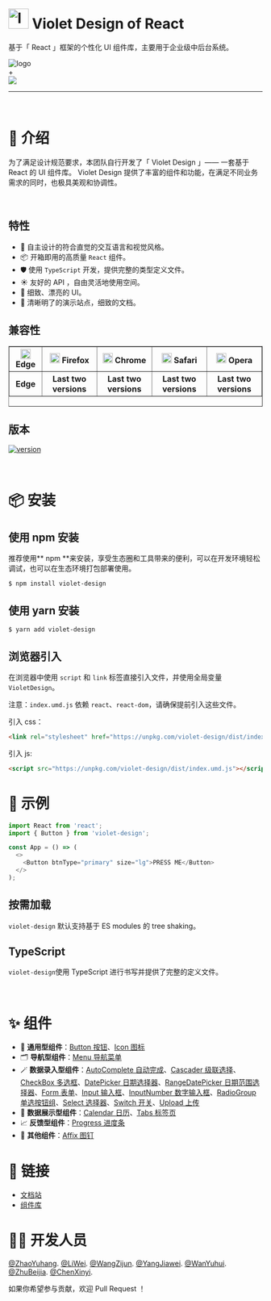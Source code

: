 
<Meta title="Violet Design/介绍" />

<style>
  {`
    .logo {
      height: 180px;
      display: flex;
    }
    .logo__and {
      line-height: 180px;
      display: inline-block;
      margin: 0 20px;
      color: #aaa;
      font-size: 30px;
    }
    .logo img {
      width: 180px;
    }

  `}
</style>

# <img src={Logo} alt="logo" width='40px'/> Violet Design of React

基于「 React 」框架的个性化 UI 组件库，主要用于企业级中后台系统。

<div className="logo" >
  <img src={Logo} alt="logo" />
  <div className="logo__and">+</div>
  <img src='https://gw.alipayobjects.com/zos/antfincdn/aPkFc8Sj7n/method-draw-image.svg' />
</div>

<hr/>
<br/>

# 💌 介绍

为了满足设计规范要求，本团队自行开发了「 Violet Design 」—— 一套基于 React 的 UI 组件库。 Violet Design 提供了丰富的组件和功能，在满足不同业务需求的同时，也极具美观和协调性。

<br/>

## 特性

- 🌈 自主设计的符合直觉的交互语言和视觉风格。
- 📦 开箱即用的高质量 `React` 组件。
- 🛡️ 使用 `TypeScript` 开发，提供完整的类型定义文件。
- ☀️ 友好的 API ，自由灵活地使用空间。
- 🎨 细致、漂亮的 UI。
- 📁 清晰明了的演示站点，细致的文档。
  <br/>

## 兼容性

<table border="1" width="800px" height="120px" align='center' >
   <tr>
      <th> <img src='https://github.com/zhubeijia/source/blob/main/srclogo/icon-edge.06c7aa18.svg?raw=true' width="20px" /> Edge  </th>
      <th> <img src='https://github.com/zhubeijia/source/blob/main/srclogo/icon-firefox.ffa00c88.svg?raw=true' width="20px" /> Firefox</th>
      <th> <img src='https://github.com/zhubeijia/source/blob/main/srclogo/icon-chrome.99f0b30c.svg?raw=true' width="20px" /> Chrome</th>
      <th> <img src='https://github.com/zhubeijia/source/blob/main/srclogo/icon-safari.1bf88a3e.svg?raw=true' width="20px" /> Safari</th>
      <th> <img src='https://github.com/zhubeijia/source/blob/main/srclogo/icon-opera.de286680.svg?raw=true' width="20px" /> Opera</th>
    </tr>
    <tr>
      <th>Edge</th>
      <th>Last two versions</th>
      <th>Last two versions</th>
      <th>Last two versions</th>
      <th>Last two versions</th>
    </tr>
</table>

## 版本

[![version](https://img.shields.io/badge/version-v0.1.4-mediumpurple.svg)](https://github.com/zhaoyuuu/violet-design)

<br/>

# 📦 安装

## 使用 npm 安装

推荐使用** npm **来安装，享受生态圈和工具带来的便利，可以在开发环境轻松调试，也可以在生态环境打包部署使用。

`$ npm install violet-design`

## 使用 yarn 安装

`$ yarn add violet-design`

## 浏览器引入

在浏览器中使用 `script` 和 `link` 标签直接引入文件，并使用全局变量 `VioletDesign`。

注意：`index.umd.js` 依赖 `react`、`react-dom`，请确保提前引入这些文件。

引入 css：

```html
<link rel="stylesheet" href="https://unpkg.com/violet-design/dist/index.css">
```

引入 js:

```html
<script src="https://unpkg.com/violet-design/dist/index.umd.js"></script>
```

# 🔨 示例

```js
import React from 'react';
import { Button } from 'violet-design';

const App = () => (
  <>
    <Button btnType="primary" size="lg">PRESS ME</Button>
  </>
);
```

## 按需加载

`violet-design` 默认支持基于 ES modules 的 tree shaking。

## TypeScript

`violet-design`使用 TypeScript 进行书写并提供了完整的定义文件。

<br/>

# ✨ 组件

- 🔘 **通用型组件**：[Button 按钮](?path=/docs/组件-通用-button-按钮--default)、[Icon 图标](?path=/docs/icon--a-default-icons)
- 🗂️ **导航型组件**：[Menu 导航菜单](?path=/docs/组件-导航-menu-导航菜单--horizontal-menu)
- 🪄 **数据录入型组件**：[AutoComplete 自动完成](?path=/docs/autocomplete--a-simple-complete)、[Cascader 级联选择](?path=/docs/组件-数据录入-cascader-级联选择--default)、[CheckBox 多选框](?path=/docs/组件-数据录入-checkbox-多选框--default)、[DatePicker 日期选择器](?path=/docs/datepicker--default-date-picker)、[RangeDatePicker 日期范围选择器](?path=/docs/rangedatepicker--adefault)、[Form 表单](?path=/docs/form--a-basic-form)、[Input 输入框](?path=/docs/input--a-default)、[InputNumber 数字输入框](?path=/docs/组件-数据录入-inputnumber-数字输入框--default-input-number)、[RadioGroup 单选按钮组](?path=/docs/组件-数据录入-radiogroup-单选按钮组--default-radio)、[Select 选择器](?path=/docs/select--default-select)、[Switch 开关](?path=/docs/switch--a-default)、[Upload 上传](?path=/docs/upload--simple-upload)
- 📆 **数据展示型组件**：[Calendar 日历](?path=/docs/calendar--year-view)、[Tabs 标签页](?path=/docs/tabs--a-default-tabs)
- 📈 **反馈型组件**：[Progress 进度条](?path=/docs/组件-反馈-progress-进度条--default)
- 📌 **其他组件**：[Affix 图钉](?path=/docs/组件-其他-affix-固钉--affix-button)
  <br/>

# 🔗 链接

- [文档站](https://zhaoyuuu.github.io/violet-design)
- [组件库](https://github.com/zhaoyuuu/violet-design)
  <br/>

# 🧑‍💻 开发人员

[@ZhaoYuhang](https://github.com/zhaoyuuu). [@LiWei](https://github.com/5liwei). [@WangZijun](https://github.com/violetwzj). [@YangJiawei](https://github.com/666laoyang). [@WanYuhui](https://github.com/wyuhuiNJU). [@ZhuBeijia](https://github.com/zhubeijia). [@ChenXinyi](https://github.com/quas-modo).

如果你希望参与贡献，欢迎 Pull Request ！

[def]: https://github.com/RichardLitt/standard-readme
